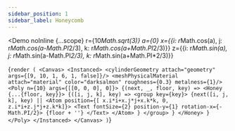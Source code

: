 ---
sidebar_position: 1
sidebar_label: Honeycomb
---



<Demo noInline {...scope}
    r={10*Math.sqrt(3)}
    a={0}
    x={{i: r*Math.cos(a), j: r*Math.cos(a-Math.PI*2/3), k: r*Math.cos(a+Math.PI*2/3)}}
    z={{i: r*Math.sin(a), j: r*Math.sin(a-Math.PI*2/3), k: r*Math.sin(a+Math.PI*2/3)}}
>
{`render (
  <Canvas>
    <Instanced>
      <cylinderGeometry attach="geometry" args={[9, 10, 1, 6, 1, false]}/>
      <meshPhysicalMaterial attach="material" color="darksalmon" roughness={0.3} metalness={1}/>
      <Poly n={10} args={[[0, 0, 0], 0]}>
        {(next, _, floor, key) =>
          <Honey {...{floor, key}}>
            {([i, j, k], key) =>
              <group key={key}>
                {next([i, j, k], key) ||
                  <Atom position={[
                    x.i*i+x.j*j+x.k*k, 0,
                    z.i*i+z.j*j+z.k*k]}>
                    <Text fontSize={2}
                      position-y={1}
                      rotation-x={-Math.PI/2}>
                      {floor + ''}
                    </Text>
                  </Atom>
                }
              </group>
            }
          </Honey>
        }
      </Poly>
    </Instanced>
  </Canvas>
  )`}
</Demo>
